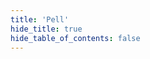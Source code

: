 ```yaml
---
title: 'Pell'
hide_title: true
hide_table_of_contents: false
---
```



<ChainLayout>
  <ChainHero
    name="Pell"
    iconUrl="img/pell-icon.svg"
    bgColor="#4C67EF"
    scope="testnet"
    chainId="ignite_186-1"
    nodeVersion="v1.3.0"
    token=""
    stakeUrl=""
    restakeUrl=""
    websiteUrl="https://pell.network/"
    githubUrl="https://github.com/0xPellNetwork"
    xUrl="https://x.com/Pell_Network"
    discordUrl="https://discord.com/invite/pell-network"
  />

  <ProductLinks
    appUrl=""
    appImageUrl="img/products/"
    explorerUrl=""
    faucetUrl=""
  />

  <ToolsGrid
    chainName="pell"
    scope="testnet"
    showInstall={true}
    showUpgrade={true}
    showGenesis={true}
    showCli={true}
    showEndpoints={true}
    showStateSync={true}
    showSnapshot={true}
    showLivePeers={true}
    showSeed={true}
    showAddressBook={true}
    showExplorersList={false}
    showPublicEndpoints={false}
    showUsefulTools={false}
    showUpgradeWatcher={false}
  />

</ChainLayout>
